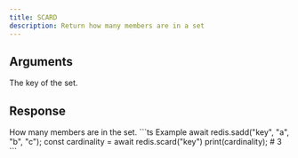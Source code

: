 ```yaml
---
title: SCARD
description: Return how many members are in a set
---
```


## Arguments

<ParamField body="key" type="string" required>
  The key of the set.
</ParamField>


## Response

<ResponseField type="number" required>
  How many members are in the set.
</ResponseField>

<RequestExample>
```ts Example 
await redis.sadd("key", "a", "b", "c"); 
const cardinality = await redis.scard("key")
print(cardinality); # 3
```

</RequestExample>
